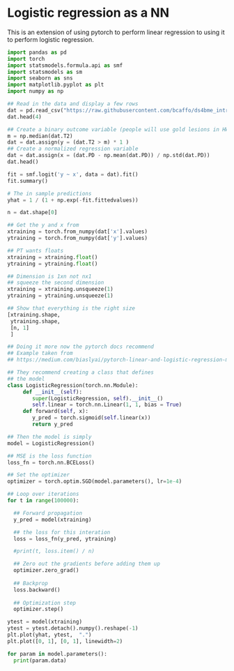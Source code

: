 # Logistic regression as a NN

This is an extension of using pytorch to perform linear regression to
using it to perform logistic regression.

```python
import pandas as pd
import torch
import statsmodels.formula.api as smf
import statsmodels as sm
import seaborn as sns
import matplotlib.pyplot as plt
import numpy as np

## Read in the data and display a few rows
dat = pd.read_csv("https://raw.githubusercontent.com/bcaffo/ds4bme_intro/master/data/oasis.csv")
dat.head(4)

## Create a binary outcome variable (people will use gold lesions in HW)
m = np.median(dat.T2)
dat = dat.assign(y = (dat.T2 > m) * 1 )
## Create a normalized regression variable
dat = dat.assign(x = (dat.PD - np.mean(dat.PD)) / np.std(dat.PD))
dat.head()
```

```python
fit = smf.logit('y ~ x', data = dat).fit()
fit.summary()
```

```python
# The in sample predictions
yhat = 1 / (1 + np.exp(-fit.fittedvalues))
```

```python
n = dat.shape[0]

## Get the y and x from 
xtraining = torch.from_numpy(dat['x'].values)
ytraining = torch.from_numpy(dat['y'].values)

## PT wants floats
xtraining = xtraining.float()
ytraining = ytraining.float()

## Dimension is 1xn not nx1
## squeeze the second dimension
xtraining = xtraining.unsqueeze(1)
ytraining = ytraining.unsqueeze(1)

## Show that everything is the right size
[xtraining.shape, 
 ytraining.shape,
 [n, 1]
 ]

```

```python
## Doing it more now the pytorch docs recommend
## Example taken from 
## https://medium.com/biaslyai/pytorch-linear-and-logistic-regression-models-5c5f0da2cb9

## They recommend creating a class that defines
## the model
class LogisticRegression(torch.nn.Module):
     def __init__(self):
        super(LogisticRegression, self).__init__()
        self.linear = torch.nn.Linear(1, 1, bias = True)
     def forward(self, x):
        y_pred = torch.sigmoid(self.linear(x))
        return y_pred

## Then the model is simply  
model = LogisticRegression()

## MSE is the loss function
loss_fn = torch.nn.BCELoss()  

## Set the optimizer
optimizer = torch.optim.SGD(model.parameters(), lr=1e-4)

## Loop over iterations
for t in range(100000):

  ## Forward propagation
  y_pred = model(xtraining)

  ## the loss for this interation
  loss = loss_fn(y_pred, ytraining)

  #print(t, loss.item() / n)

  ## Zero out the gradients before adding them up 
  optimizer.zero_grad()
  
  ## Backprop
  loss.backward()
  
  ## Optimization step
  optimizer.step()

```

```python
ytest = model(xtraining)
ytest = ytest.detach().numpy().reshape(-1)
plt.plot(yhat, ytest,  ".")
plt.plot([0, 1], [0, 1], linewidth=2)
```

```python
for param in model.parameters():  
  print(param.data)
```

